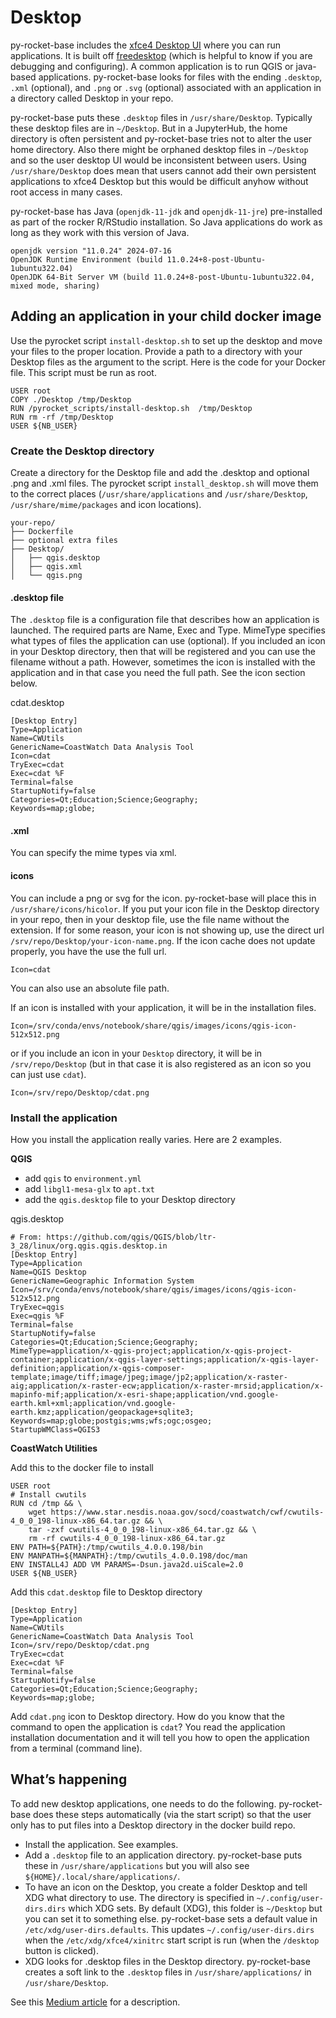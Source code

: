 # Desktop

py-rocket-base includes the [xfce4 Desktop UI](https://www.xfce.org/) where you can run applications. It is built off [freedesktop](https://www.freedesktop.org/wiki/Software/) (which is helpful to know if you are debugging and configuring). A common application is to run QGIS or java-based applications. py-rocket-base
looks for files with the ending `.desktop`, `.xml` (optional), and `.png` or `.svg` (optional) associated with an application in a directory called Desktop in your repo. 

py-rocket-base puts these `.desktop` files in `/usr/share/Desktop`. Typically these desktop files are in `~/Desktop`. But in a JupyterHub, the home directory is often persistent and py-rocket-base tries not to alter the user home directory. Also there might be orphaned desktop files in `~/Desktop` and so the user desktop UI would be inconsistent between users. Using `/usr/share/Desktop` does mean that users cannot add their own persistent applications to xfce4 Desktop but this would be difficult anyhow without root access in many cases.

py-rocket-base has Java (`openjdk-11-jdk` and `openjdk-11-jre`) pre-installed as part of the rocker R/RStudio installation. So Java applications do work as long as they work with this version of Java.
```
openjdk version "11.0.24" 2024-07-16
OpenJDK Runtime Environment (build 11.0.24+8-post-Ubuntu-1ubuntu322.04)
OpenJDK 64-Bit Server VM (build 11.0.24+8-post-Ubuntu-1ubuntu322.04, mixed mode, sharing)
```

## Adding an application in your child docker image

Use the pyrocket script `install-desktop.sh` to set up the desktop and move your files to the proper location. Provide a path to a directory with your Desktop files as the argument to the script. Here is the code for your Docker file. This script must be run as root. 

```
USER root
COPY ./Desktop /tmp/Desktop
RUN /pyrocket_scripts/install-desktop.sh  /tmp/Desktop
RUN rm -rf /tmp/Desktop
USER ${NB_USER}
```

### Create the Desktop directory

Create a directory for the Desktop file and add the .desktop and optional .png and .xml files. The pyrocket script `install_desktop.sh` will move them to the correct places (`/usr/share/applications` and `/usr/share/Desktop`, `/usr/share/mime/packages` and icon locations).

```
your-repo/
├── Dockerfile
├── optional extra files
├── Desktop/
│   ├── qgis.desktop
│   ├── qgis.xml
│   └── qgis.png
```


#### .desktop file

The `.desktop` file is a configuration file that describes how an application is launched. The required parts are Name, Exec and Type. MimeType specifies what types of files the application can use (optional). If you included an icon in your Desktop directory, then that will be registered and you can use the filename without a path. However, sometimes the icon is installed with the application and in that case you need the full path. See the icon section below.

cdat.desktop
```
[Desktop Entry]
Type=Application
Name=CWUtils
GenericName=CoastWatch Data Analysis Tool
Icon=cdat
TryExec=cdat
Exec=cdat %F
Terminal=false
StartupNotify=false
Categories=Qt;Education;Science;Geography;
Keywords=map;globe;
```

#### .xml

You can specify the mime types via xml.

#### icons

You can include a png or svg for the icon. py-rocket-base will place this in `/usr/share/icons/hicolor`. If you put your icon file in the Desktop directory in your repo, then in your desktop file, use the file name without the extension. If for some reason, your icon is not showing up, use the direct url `/srv/repo/Desktop/your-icon-name.png`. If the icon cache does not update properly, you have the use the full url.

```
Icon=cdat
```

You can also use an absolute file path.

If an icon is installed with your application, it will be in the installation files.
```
Icon=/srv/conda/envs/notebook/share/qgis/images/icons/qgis-icon-512x512.png
```
or if you include an icon in your `Desktop` directory, it will be in `/srv/repo/Desktop` (but in that case it is also registered as an icon so you can just use `cdat`).
```
Icon=/srv/repo/Desktop/cdat.png
```


### Install the application

How you install the application really varies. Here are 2 examples.

**QGIS**

* add `qgis` to `environment.yml`
* add `libgl1-mesa-glx` to `apt.txt`
* add the `qgis.desktop` file to your Desktop directory

qgis.desktop
```
# From: https://github.com/qgis/QGIS/blob/ltr-3_28/linux/org.qgis.qgis.desktop.in
[Desktop Entry]
Type=Application
Name=QGIS Desktop
GenericName=Geographic Information System
Icon=/srv/conda/envs/notebook/share/qgis/images/icons/qgis-icon-512x512.png
TryExec=qgis
Exec=qgis %F
Terminal=false
StartupNotify=false
Categories=Qt;Education;Science;Geography;
MimeType=application/x-qgis-project;application/x-qgis-project-container;application/x-qgis-layer-settings;application/x-qgis-layer-definition;application/x-qgis-composer-template;image/tiff;image/jpeg;image/jp2;application/x-raster-aig;application/x-raster-ecw;application/x-raster-mrsid;application/x-mapinfo-mif;application/x-esri-shape;application/vnd.google-earth.kml+xml;application/vnd.google-earth.kmz;application/geopackage+sqlite3;
Keywords=map;globe;postgis;wms;wfs;ogc;osgeo;
StartupWMClass=QGIS3
```

**CoastWatch Utilities**

Add this to the docker file to install
```
USER root
# Install cwutils
RUN cd /tmp && \
    wget https://www.star.nesdis.noaa.gov/socd/coastwatch/cwf/cwutils-4_0_0_198-linux-x86_64.tar.gz && \
    tar -zxf cwutils-4_0_0_198-linux-x86_64.tar.gz && \
    rm -rf cwutils-4_0_0_198-linux-x86_64.tar.gz
ENV PATH=${PATH}:/tmp/cwutils_4.0.0.198/bin
ENV MANPATH=${MANPATH}:/tmp/cwutils_4.0.0.198/doc/man
ENV INSTALL4J ADD VM PARAMS=-Dsun.java2d.uiScale=2.0
USER ${NB_USER}
```

Add this `cdat.desktop` file to Desktop directory
```
[Desktop Entry]
Type=Application
Name=CWUtils
GenericName=CoastWatch Data Analysis Tool
Icon=/srv/repo/Desktop/cdat.png
TryExec=cdat
Exec=cdat %F
Terminal=false
StartupNotify=false
Categories=Qt;Education;Science;Geography;
Keywords=map;globe;
```

Add `cdat.png` icon to Desktop directory. How do you know that the command to open the application is `cdat`? You read the application installation documentation and it will tell you how to open the application from a terminal (command line).

## What's happening

To add new desktop applications, one needs to do the following. py-rocket-base does these steps automatically (via the start script) so that the user only has to put files into a Desktop directory in the docker build repo.

* Install the application. See examples.
* Add a `.desktop` file to an application directory. py-rocket-base puts these in `/usr/share/applications` but you will also see `${HOME}/.local/share/applications/`. 
* To have an icon on the Desktop, you create a folder Desktop and tell XDG what directory to use. The directory is specified in `~/.config/user-dirs.dirs` which XDG sets. By default (XDG), this folder is `~/Desktop` but you can set it to something else. py-rocket-base sets a default value in `/etc/xdg/user-dirs.defaults`. This updates `~/.config/user-dirs.dirs` when the `/etc/xdg/xfce4/xinitrc` start script is run (when the `/desktop` button is clicked).
* XDG looks for .desktop files in the Desktop directory. py-rocket-base creates a soft link to the `.desktop` files in `/usr/share/applications/` in `/usr/share/Desktop`. 

See this [Medium article](https://medium.com/@zoldin/how-to-add-new-application-to-xfce-menu-list-d90955e101d5) for a description.